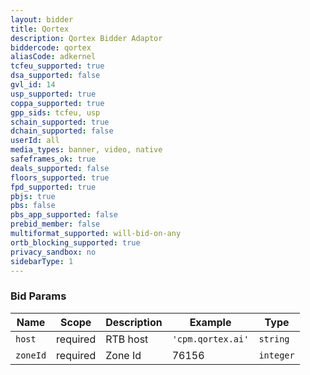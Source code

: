```yaml
---
layout: bidder
title: Qortex
description: Qortex Bidder Adaptor
biddercode: qortex
aliasCode: adkernel
tcfeu_supported: true
dsa_supported: false
gvl_id: 14
usp_supported: true
coppa_supported: true
gpp_sids: tcfeu, usp
schain_supported: true
dchain_supported: false
userId: all
media_types: banner, video, native
safeframes_ok: true
deals_supported: false
floors_supported: true
fpd_supported: true
pbjs: true
pbs: false
pbs_app_supported: false
prebid_member: false
multiformat_supported: will-bid-on-any
ortb_blocking_supported: true
privacy_sandbox: no
sidebarType: 1
---
```


### Bid Params


| Name     | Scope    | Description           | Example                   | Type     |
|----------|----------|-----------------------|---------------------------|----------|
| `host`   | required | RTB host              | `'cpm.qortex.ai'`         | `string` |
| `zoneId` | required | Zone Id               | 76156                     | `integer`|
